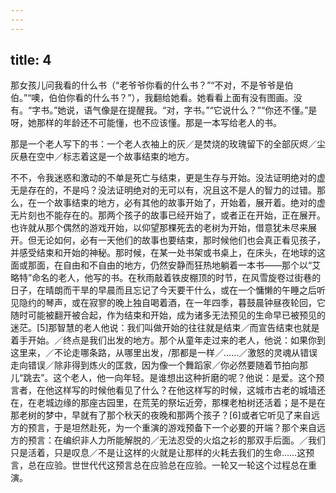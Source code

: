 ```yaml
---
---
---
```

title: 4
---



那女孩儿问我看的什么书（“老爷爷你看的什么书？”“不对，不是爷爷是伯伯。”“噢，伯伯你看的什么书？”），我翻给她看。她看看上面有没有图画。没有。“字书。”她说，语气像是在提醒我。“对，字书。”“它说什么？”“你还不懂。”是呀，她那样的年龄还不可能懂，也不应该懂。那是一本写给老人的书。

那是一个老人写下的书：一个老人衣袖上的灰／是焚烧的玫瑰留下的全部灰烬／尘灰悬在空中／标志着这是一个故事结束的地方。

不不，令我迷惑和激动的不单是死亡与结束，更是生存与开始。没法证明绝对的虚无是存在的，不是吗？没法证明绝对的无可以有，况且这不是人的智力的过错。那么，在一个故事结束的地方，必有其他的故事开始了，开始着，展开着。绝对的虚无片刻也不能存在的。那两个孩子的故事已经开始了，或者正在开始，正在展开。也许就从那个偶然的游戏开始，以仰望那棵死去的老树为开始，借意犹未尽来展开。但无论如何，必有一天他们的故事也要结束，那时候他们也会真正看见孩子，并感受结束和开始的神秘。那时候，在某一处书架或书桌上，在床头，在地球的这面或那面，在自由和不自由的地方，仍然安静而狂热地躺着一本书——那个以“艾略特”命名的老人，他写的书。在秋雨敲着铁皮棚顶的时节，在风雪旋卷过街巷的日子，在晴朗而干旱的早晨而且忘记了今天要干什么，或在一个慵懒的午睡之后听见隐约的琴声，或在寂寥的晚上独自喝着酒，在一年四季，暮鼓晨钟昼夜轮回，它随时可能被翻开被合起，作为结束和开始，成为诸多无法预见的生命早已被预见的迷茫。[5]那智慧的老人他说：我们叫做开始的往往就是结束／而宣告结束也就是着手开始。／终点是我们出发的地方。那个从童年走过来的老人，他说：如果你到这里来，／不论走哪条路，从哪里出发，/那都是一样／……／激怒的灵魂从错误走向错误／除非得到炼火的匡救，因为像一个舞蹈家／你必然要随着节拍向那儿“跳去”。这个老人，他一向年轻。是谁想出这种折磨的呢？他说：是爱。这个预言者，在他这样写的时候他看见了什么？在他这样写的时候，这城市古老的城墙还在，在老城边缘的那座古园里，在荒芜的祭坛近旁，那棵老柏树还活着；是不是在那老树的梦中，早就有了那个秋天的夜晚和那两个孩子？[6]或者它听见了来自远方的预言，于是坦然赴死，为一个重演的游戏预备下一个必要的开端？那个来自远方的预言：在编织非人力所能解脱的／无法忍受的火焰之衫的那双手后面。／我们只是活着，只是叹息／不是让这样的火就是让那样的火耗去我们的生命……这预言，总在应验。世世代代这预言总在应验总在应验。一轮又一轮这个过程总在重演。